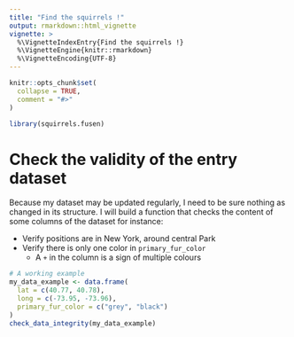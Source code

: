 ```yaml
---
title: "Find the squirrels !"
output: rmarkdown::html_vignette
vignette: >
  %\VignetteIndexEntry{Find the squirrels !}
  %\VignetteEngine{knitr::rmarkdown}
  %\VignetteEncoding{UTF-8}
---
```


```r
knitr::opts_chunk$set(
  collapse = TRUE,
  comment = "#>"
)
```

```r
library(squirrels.fusen)
```

<!--

# Description of your package

This will fill the description of your package.
Add this chunk using `fusen::description_chunk()`
--> 


# Check the validity of the entry dataset

Because my dataset may be updated regularly, I need to be sure nothing as changed in its structure. I will build a function that checks the content of some columns of the dataset for instance:  

+ Verify positions are in New York, around central Park
+ Verify there is only one color in `primary_fur_color`
  + A `+` in the column is a sign of multiple colours


```r
# A working example
my_data_example <- data.frame(
  lat = c(40.77, 40.78),
  long = c(-73.95, -73.96),
  primary_fur_color = c("grey", "black")
)
check_data_integrity(my_data_example)
```

<!-- # Inflate your package -->

<!-- You're one inflate from paper to box. -->
<!-- Build your package from this very Rmarkdown using `fusen::inflate()` -->

<!-- - Verify your `"DESCRIPTION"` file has been updated -->
<!-- - Verify your function is in `"R/"` directory -->
<!-- - Verify your test is in `"tests/testthat/"` directory -->
<!-- - Verify this Rmd appears in `"vignettes/"` directory -->

